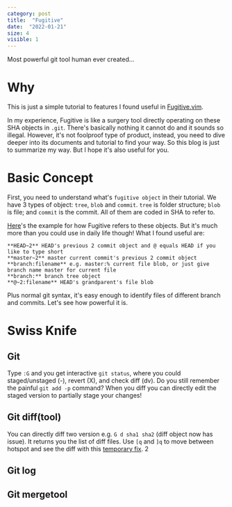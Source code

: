 ```yaml
---
category: post
title:  "Fugitive"
date:  "2022-01-21"
size: 4
visible: 1
---
```


Most powerful git tool human ever created...

# Why

This is just a simple tutorial to features I found useful in [Fugitive.vim](https://github.com/tpope/vim-fugitive).

In my experience, Fugitive is like a surgery tool directly operating on these SHA objects in `.git`. There's basically nothing it cannot do and it sounds so illegal. However, it's not foolproof type of product, instead, you need to dive deeper into its documents and tutorial to find your way. So this blog is just to summarize my way. But I hope it's also useful for you.

# Basic Concept
First, you need to understand what's `fugitive object` in their tutorial. We have 3 types of object: `tree`, `blob` and `commit`. `tree` is folder structure; `blob` is file; and `commit` is the commit. All of them are coded in SHA to refer to. 

[Here](https://github.com/tpope/vim-fugitive/blob/master/doc/fugitive.txt#L593-L615)'s the example for how Fugitive refers to these objects. But it's much more than you could use in daily life though! What I found useful are:

```
**HEAD~2** HEAD's previous 2 commit object and @ equals HEAD if you like to type short
**master~2** master current commit's previous 2 commit object
**branch:filename** e.g. master:% current file blob, or just give branch name master for current file
**branch:** branch tree object
**@~2:filename** HEAD's grandparent's file blob
```

Plus normal git syntax, it's easy enough to identify files of different branch and commits. Let's see how powerful it is.

# Swiss Knife
## Git
Type `:G` and you get interactive `git status`, where you could staged/unstaged (-), revert (X), and check diff (dv). Do you still remember the painful `git add -p` command? When you diff you can directly edit the staged version to partially stage your changes!

## Git diff(tool)
You can directly diff two version e.g. `G d sha1 sha2` (diff object now has issue). It returns you the list of diff files. Use `[q` and `]q` to move between hotspot and see the diff with this [temporary fix](https://github.com/tpope/vim-fugitive/issues/132#issuecomment-570844756). 2

## Git log

## Git mergetool

## 
